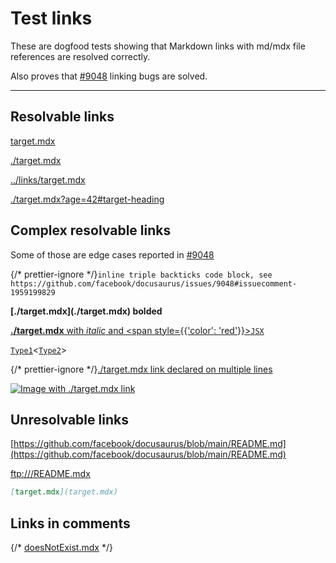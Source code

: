 # Test links

These are dogfood tests showing that Markdown links with md/mdx file references are resolved correctly.

Also proves that [#9048](https://github.com/facebook/docusaurus/issues/9048) linking bugs are solved.

---

## Resolvable links

[target.mdx](target.mdx)

[./target.mdx](./target.mdx)

[../links/target.mdx](../links/target.mdx)

[./target.mdx?age=42#target-heading](./target.mdx?age=42#target-heading)

## Complex resolvable links

Some of those are edge cases reported in [#9048](https://github.com/facebook/docusaurus/issues/9048)

{/* prettier-ignore */}```inline triple backticks code block, see https://github.com/facebook/docusaurus/issues/9048#issuecomment-1959199829```

<p>
  <b>[./target.mdx](./target.mdx) bolded</b>
</p>

[**./target.mdx** with _italic_ and <span style={{'color': 'red'}}>`JSX`</span>](./target.mdx)

[`Type1`](target.mdx#target-heading)\<[`Type2`](target.mdx#target-heading)\>

{/* prettier-ignore */}[./target.mdx link
declared
on
multiple
lines
](./target.mdx)

[![Image with ./target.mdx link](/img/slash-introducing.svg)](./target.mdx)

## Unresolvable links

[https://github.com/facebook/docusaurus/blob/main/README.md](https://github.com/facebook/docusaurus/blob/main/README.md)

[ftp:///README.mdx](ftp:///README.mdx)

```markdown
[target.mdx](target.mdx)
```

## Links in comments

{/* [doesNotExist.mdx](doesNotExist.mdx) */}

<!-- [doesNotExist.mdx](doesNotExist.mdx) -->
